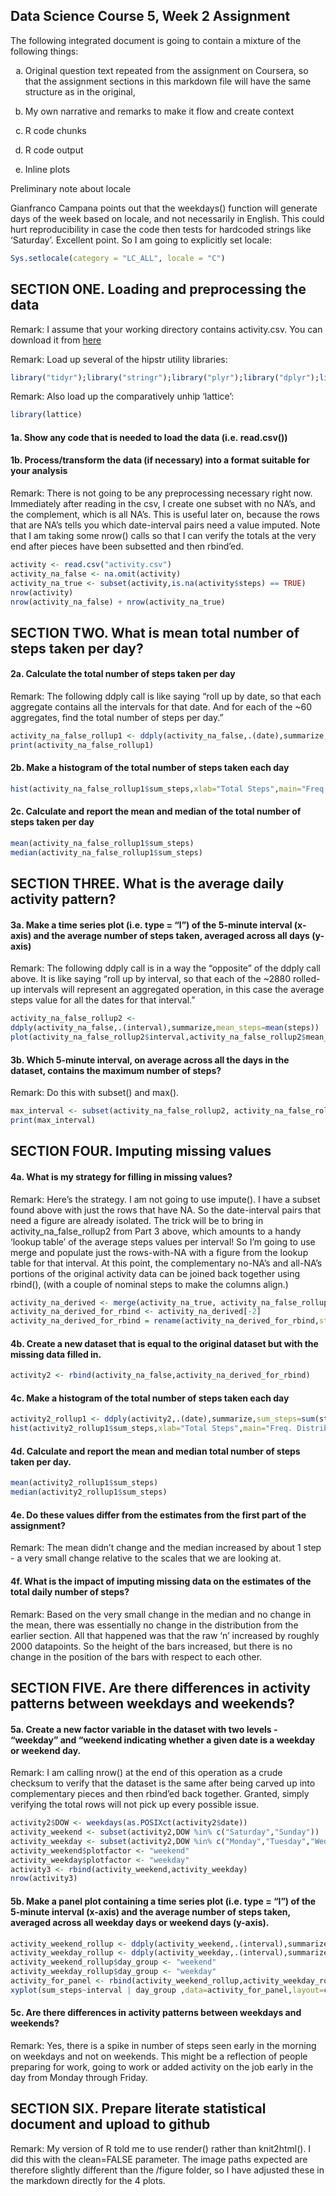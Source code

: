 ## Data Science Course 5, Week 2 Assignment

The following integrated document is going to contain a mixture of the following things:

(a) Original question text repeated from the assignment on Coursera, so that the assignment sections in this markdown file will have the same structure as in the original,

(b) My own narrative and remarks to make it flow and create context

(c) R code chunks

(d) R code output

(e) Inline plots

Preliminary note about locale

Gianfranco Campana points out that the weekdays() function will generate days of the week based on locale, and not necessarily in English.  This could hurt reproducibility in case the code then tests for hardcoded strings like 'Saturday'.  Excellent point.  So I am going to explicitly set locale:

```{r}
Sys.setlocale(category = "LC_ALL", locale = "C")
```


## SECTION ONE. Loading and preprocessing the data


Remark: I assume that your working directory contains activity.csv.  You can download it from [here](https://d396qusza40orc.cloudfront.net/repdata%2Fdata%2Factivity.zip)


Remark: Load up several of the hipstr utility libraries:
```{r}
library("tidyr");library("stringr");library("plyr");library("dplyr");library("knitr")
```

Remark: Also load up the comparatively unhip 'lattice':
```{r}
library(lattice)
```

#### 1a. Show any code that is needed to load the data (i.e. read.csv())

#### 1b. Process/transform the data (if necessary) into a format suitable for your analysis

Remark: There is not going to be any preprocessing necessary right now.  Immediately after reading in the csv, I create one subset with no NA's, and the complement, which is all NA's.  This is useful later on, because the rows that are NA's tells you which date-interval pairs need a value imputed.  Note that I am taking some nrow() calls so that I can verify the totals at the very end after pieces have been subsetted and then rbind'ed.

```{r}
activity <- read.csv("activity.csv")
activity_na_false <- na.omit(activity)
activity_na_true <- subset(activity,is.na(activity$steps) == TRUE)
nrow(activity)
nrow(activity_na_false) + nrow(activity_na_true)
```


## SECTION TWO. What is mean total number of steps taken per day?

#### 2a. Calculate the total number of steps taken per day

Remark: The following ddply call is like saying "roll up by date, so that each aggregate contains all the intervals for that date.  And for each of the ~60 aggregates, find the total number of steps per day."

```{r}
activity_na_false_rollup1 <- ddply(activity_na_false,.(date),summarize,sum_steps=sum(steps))
print(activity_na_false_rollup1)
```

#### 2b. Make a histogram of the total number of steps taken each day
```{r}
hist(activity_na_false_rollup1$sum_steps,xlab="Total Steps",main="Freq. Distribution of Total Steps in One Day - No Imputation")
```

#### 2c. Calculate and report the mean and median of the total number of steps taken per day


```{r}
mean(activity_na_false_rollup1$sum_steps)
median(activity_na_false_rollup1$sum_steps)
```




## SECTION THREE. What is the average daily activity pattern?

#### 3a. Make a time series plot (i.e. type = "l") of the 5-minute interval (x-axis) and the average number of steps taken, averaged across all days (y-axis)

Remark: The following ddply call is in a way the "opposite" of the ddply call above.  It is like saying "roll up by interval, so that each of the ~2880 rolled-up intervals will represent an aggregated operation, in this case the average steps value for all the dates for that interval."

```{r}
	
activity_na_false_rollup2 <- 
ddply(activity_na_false,.(interval),summarize,mean_steps=mean(steps))
plot(activity_na_false_rollup2$interval,activity_na_false_rollup2$mean_steps,type="l",xlab="Five-minute Interval",main="Average steps in a given interval, for all days",ylab="Average steps in a five-minute period")
```

#### 3b. Which 5-minute interval, on average across all the days in the dataset, contains the maximum number of steps?

Remark: Do this with subset() and max().

```{r}
max_interval <- subset(activity_na_false_rollup2, activity_na_false_rollup2$mean_steps == max(activity_na_false_rollup2$mean_steps))
print(max_interval)
```


## SECTION FOUR. Imputing missing values

#### 4a. What is my strategy for filling in missing values?

Remark: Here's the strategy.  I am not going to use impute().  I have a subset found above with just the rows that have NA.  So the date-interval pairs that need a figure are already isolated.  The trick will be to bring in activity_na_false_rollup2 from Part 3 above, which amounts to a handy 'lookup table' of the average steps values per interval!  So I'm going to use merge and populate just the rows-with-NA with a figure from the lookup table for that interval.  At this point, the complementary no-NA's and all-NA's portions of the original activity data can be joined back together using rbind(), (with a couple of nominal steps to make the columns align.)

```{r}

activity_na_derived <- merge(activity_na_true, activity_na_false_rollup2, by.x="interval",by.y="interval")
activity_na_derived_for_rbind <- activity_na_derived[-2]
activity_na_derived_for_rbind = rename(activity_na_derived_for_rbind,steps=mean_steps)
```

#### 4b. Create a new dataset that is equal to the original dataset but with the missing data filled in.

```{r}
activity2 <- rbind(activity_na_false,activity_na_derived_for_rbind)
```


#### 4c. Make a histogram of the total number of steps taken each day

```{r}
activity2_rollup1 <- ddply(activity2,.(date),summarize,sum_steps=sum(steps))
hist(activity2_rollup1$sum_steps,xlab="Total Steps",main="Freq. Distribution of Total Steps in One Day - With Imputation")
```

#### 4d. Calculate and report the mean and median total number of steps taken per day.

```{r}
mean(activity2_rollup1$sum_steps)
median(activity2_rollup1$sum_steps)
```

#### 4e. Do these values differ from the estimates from the first part of the assignment?

Remark: The mean didn't change and the median increased by about 1 step - a very small change relative to the scales that we are looking at.

#### 4f. What is the impact of imputing missing data on the estimates of the total daily number of steps?

Remark: Based on the very small change in the median and no change in the mean, there was essentially no change in the distribution from the earlier section.  All that happened was that the raw 'n' increased by roughly 2000 datapoints. So the height of the bars increased, but there is no change in the position of the bars with respect to each other.

## SECTION FIVE. Are there differences in activity patterns between weekdays and weekends?


#### 5a.    Create a new factor variable in the dataset with two levels - "weekday" and "weekend indicating whether a given date is a weekday or weekend day.

Remark: I am calling nrow() at the end of this operation as a crude checksum to verify that the dataset is the same after being carved up into complementary pieces and then rbind'ed back together.  Granted, simply verifying the total rows will not pick up every possible issue.

```{r}
activity2$DOW <- weekdays(as.POSIXct(activity2$date))
activity_weekend <- subset(activity2,DOW %in% c("Saturday","Sunday"))
activity_weekday <- subset(activity2,DOW %in% c("Monday","Tuesday","Wednesday","Thursday","Friday"))
activity_weekend$plotfactor <- "weekend"
activity_weekday$plotfactor <- "weekday"
activity3 <- rbind(activity_weekend,activity_weekday)
nrow(activity3)
```

#### 5b. Make a panel plot containing a time series plot (i.e. type = "l") of the 5-minute interval (x-axis) and the average number of steps taken, averaged across all weekday days or weekend days (y-axis).

```{r}
activity_weekend_rollup <- ddply(activity_weekend,.(interval),summarize,sum_steps=sum(steps))
activity_weekday_rollup <- ddply(activity_weekday,.(interval),summarize,sum_steps=sum(steps))
activity_weekend_rollup$day_group <- "weekend"
activity_weekday_rollup$day_group <- "weekday"
activity_for_panel <- rbind(activity_weekend_rollup,activity_weekday_rollup)
xyplot(sum_steps~interval | day_group ,data=activity_for_panel,layout=c(1,2),type="a",xlab="Interval",ylab="Number of steps",main="Average steps over interval, for weekends versus weekdays")
```

#### 5c. Are there differences in activity patterns between weekdays and weekends?

Remark: Yes, there is a spike in number of steps seen early in the morning on weekdays and not on weekends.  This might be a reflection of people preparing for work, going to work or added activity on the job early in the day from Monday through Friday.

## SECTION SIX. Prepare literate statistical document and upload to github

Remark: My version of R told me to use render() rather than knit2html().  I did this with the clean=FALSE parameter.  The image paths expected are therefore slightly different than the /figure folder, so I have adjusted these in the markdown directly for the 4 plots.
